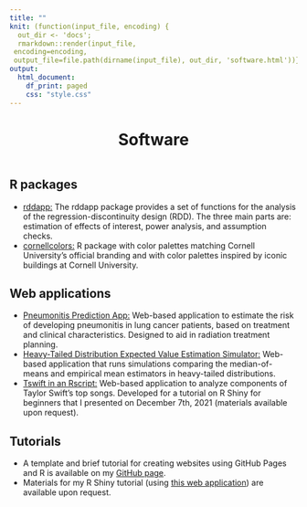 ```yaml
---
title: ""
knit: (function(input_file, encoding) {
  out_dir <- 'docs';
  rmarkdown::render(input_file,
 encoding=encoding,
 output_file=file.path(dirname(input_file), out_dir, 'software.html'))})
output:
  html_document:
    df_print: paged
    css: "style.css"
---
```


<center> <h1>Software</h1> </center>

</div>
<div style="margin-bottom:20px;">
</div>

<p style="text-align: center;">
<span style="text-align: center; display: inline-block; color: red" class="fa fa-4x fa-laptop" aria-hidden="true"></span>
<span class="my-text"></span>
</p>

</div>
<div style="margin-bottom:20px;">
</div>

## R packages

- [rddapp:](https://www.felixthoemmes.com/rddapp/) The rddapp package provides a set of functions for the analysis of the regression-discontinuity design (RDD). The three main parts are: estimation of effects of interest, power analysis, and assumption checks.
- [cornellcolors:](https://github.com/kimhochstedler/cornellcolors) R package with color palettes matching Cornell University's official branding and with color palettes inspired by iconic buildings at Cornell University.

## Web applications

- [Pneumonitis Prediction App:](https://ppa.mroqc.org/) Web-based application to estimate the risk of developing pneumonitis in lung cancer patients, based on treatment and clinical characteristics. Designed to aid in radiation treatment planning.
- [Heavy-Tailed Distribution Expected Value Estimation Simulator:](https://kimhochstedler.shinyapps.io/heavytails/) Web-based application that runs simulations comparing the median-of-means and empirical mean estimators in heavy-tailed distributions.
- [Tswift in an Rscript:](https://kimhochstedler.shinyapps.io/tswizzle/) Web-based application to analyze components of Taylor Swift's top songs. Developed for a tutorial on R Shiny for beginners that I presented on December 7th, 2021 (materials available upon request).

## Tutorials

- A template and brief tutorial for creating websites using GitHub Pages and R is available on my [GitHub page](https://github.com/kimhochstedler/website_template).
- Materials for my R Shiny tutorial (using [this web application](https://kimhochstedler.shinyapps.io/tswizzle/)) are available upon request.
